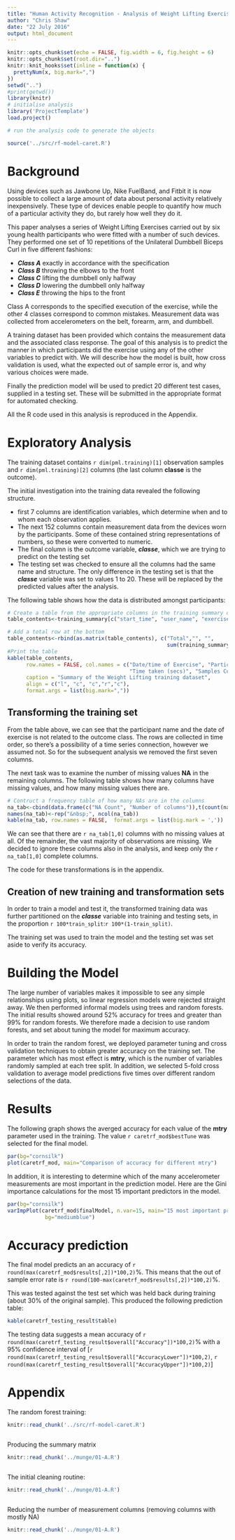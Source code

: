 ```yaml
---
title: "Human Activity Recognition - Analysis of Weight Lifting Exercise"
author: "Chris Shaw"
date: "22 July 2016"
output: html_document
---
```


```r
knitr::opts_chunk$set(echo = FALSE, fig.width = 6, fig.height = 6)
knitr::opts_chunk$set(root.dir="..")
knitr::knit_hooks$set(inline = function(x) {
  prettyNum(x, big.mark=",")
})
setwd("..")
#print(getwd())
library(knitr)
# initialise analysis
library('ProjectTemplate')
load.project()

```



```r
# run the analysis code to generate the objects

source('../src/rf-model-caret.R') 
```

# Background

Using devices such as Jawbone Up, Nike FuelBand, and Fitbit it is now possible to collect a large amount of data about personal activity relatively inexpensively. These type of devices enable people to quantify how much of a particular activity they do, but rarely how well they do it. 

This paper analyses a series of  Weight Lifting Exercises carried out by six young health participants who were fitted with a number of such devices.  They performed one set of 10 repetitions of the Unilateral Dumbbell Biceps Curl in five different fashions:

* ***Class A*** exactly in accordance with the specification
* ***Class B*** throwing the elbows to the front 
* ***Class C*** lifting the dumbbell only halfway 
* ***Class D*** lowering the dumbbell only halfway 
* ***Class E*** throwing the hips to the front

Class A corresponds to the specified execution of the exercise, while the other 4 classes correspond to common mistakes.  Measurement data was collected from accelerometers on the belt, forearm, arm, and dumbbell.

A training dataset has been provided which contains the measurement data and the associated class response.  The goal of this analysis is to predict the manner in which participants did the exercise using any of the other variables to predict with. We will describe how the model is built, how cross validation is used, what the expected out of sample error is, and why various choices were made. 

Finally the prediction model will be used to predict 20 different test cases, supplied in a testing set. These will be submitted in the appropriate format for automated checking.

All the R code used in this analysis is reproduced in the Appendix.


# Exploratory Analysis

The training dataset contains `r dim(pml.training)[1]` observation samples and `r dim(pml.training)[2]` columns (the last column **classe** is the outcome). 

The initial investigation into the training data revealed the following structure.

* first 7 columns are identification variables, which determine when and to whom each observation applies.
* The next 152 columns contain measurement data from the devices worn by the participants.  Some of these contained string representations of numbers, so these were converted to numeric.
* The final column is the outcome variable, ***classe***, which we are trying to predict on the testing set
* The testing set was checked to ensure all the columns had the same name and structure.  The only difference in the testing set is that the ***classe*** variable was set to values 1 to 20.  These will be replaced by the predicted values after the analysis.

The following table shows how the data is distributed amongst participants:

```r
# Create a table from the appropriate columns in the training summary data
table_contents<-training_summary[c("start_time", "user_name", "exercise_time", "samples","classe")]

# Add a total row at the bottom
table_contents<-rbind(as.matrix(table_contents), c("Total","", "",
                                                   sum(training_summary$samples), ""))
#Print the table
kable(table_contents,
      row.names = FALSE, col.names = c("Date/time of Exercise", "Participant",
                                       "Time taken (secs)", "Samples Collected", "Class"),
      caption = "Summary of the Weight Lifting training dataset",
      align = c("l", "c", "c","r","c"),
      format.args = list(big.mark=","))
```

## Transforming the training set

From the table above, we can see that the participant name and the date of exercise is not related to the outcome class.  The rows are collected in time order, so there's a possibility of a time series connection,  however we assumed not.  So for the subsequent analysis we removed the first seven columns. 

The next task was to examine the number of missing values **NA** in the remaining columns. The following table shows how many columns have missing values, and how many missing values there are.

```r
# Contruct a frequency table of how many NAs are in the columns
na_tab<-cbind(data.frame(c("NA Count", "Number of columns")),t(count(na_sum)))
names(na_tab)<-rep("&nbsp;", ncol(na_tab))
kable(na_tab, row.names = FALSE,  format.args = list(big.mark = ','))
```

We can see that there are `r na_tab[1,0]` columns with no missing values at all.  Of the remainder, the vast majority of observations are missing.  We decided to ignore these columns also in the analysis, and keep only the `r na_tab[1,0]` complete columns.

The code for these transformations is in the appendix.  

## Creation of new training and transformation sets

In order to train a model and test it, the transformed training data was further partitioned on the ***classe*** variable into training and testing sets, in the proportion `r 100*train_split`:`r 100*(1-train_split)`.  

The training set was used to train the model and the testing set was set aside to verify its accuracy.

# Building the Model

The large number of variables makes it impossible to see any simple relationships using plots, so linear regression models were rejected straight away.  We then performed informal models using trees and random forests.  The initial results showed around 52% accuracy for trees and greater than 99% for random forests.  We therefore made a decision to use random forests, and set about tuning the model for maximum accuracy.

In order to train the random forest, we deployed parameter tuning and cross validation techniques to obtain greater accuracy on the training set.  The parameter which has most effect is **mtry**, which is the number of variables randomly sampled at each tree split.  In addition, we selected 5-fold cross validation to average model predictions five times over different random selections of the data.


# Results

The following graph shows the averged accuracy for each value of the **mtry** parameter used in the training.  The value `r caretrf_mod$bestTune` was selected for the final model.

```r
par(bg="cornsilk")
plot(caretrf_mod, main="Comparison of accuracy for different mtry")
```

In addition, it is interesting to determine which of the many accelerometer measurements are most important in the prediction model.  Here are the Gini importance calculations for the most 15 important predictors in the model.

```r
par(bg="cornsilk")
varImpPlot(caretrf_mod$finalModel, n.var=15, main="15 most important predictive variables\n in the Random Forest model",
            bg="mediumblue")
```

# Accuracy prediction


The final model predicts an an accuracy of `r round(max(caretrf_mod$results[,2])*100,2)`%.  This means that the out of sample error rate is `r round(100-max(caretrf_mod$results[,2])*100,2)`%.

This was tested against the test set which was held back during training (about 30% of the original sample).  This produced the following prediction table:


```r
kable(caretrf_testing_result$table)
```

The testing data suggests a mean accuracy of `r round(max(caretrf_testing_result$overall["Accuracy"])*100,2)`%  with a 95% confidence interval of [`r round(max(caretrf_testing_result$overall["AccuracyLower"])*100,2)`, `r round(max(caretrf_testing_result$overall["AccuracyUpper"])*100,2)`]




# Appendix

The random forest training:

```r
knitr::read_chunk('../src/rf-model-caret.R')
```

```r
```


Producing the summary matrix

```r
knitr::read_chunk('../munge/01-A.R')
```

```r
```



The initial cleaning routine:

```r
knitr::read_chunk('../munge/01-A.R')
```

```r
```





Reducing the number of measurement columns (removing columns with mostly NA)

```r
knitr::read_chunk('../munge/01-A.R')
```

```r
```


